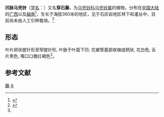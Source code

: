 {{Speciesbox 
| genus = Aristolochia
| species = impresinervis
| authority = [[梁畴芬|C. F. Liang]]
}}
'''凹脉马兜铃'''（[[学名|学名]]：{{lang|la|''Aristolochia impresinervis''}}）又名'''穿石藤'''，为[[马兜铃科|马兜铃科]][[马兜铃属|马兜铃属]]的植物。分布在[[中国大陆|中国大陆]]的[[广西|广西]]以及[[越南|越南]]<ref name="biods.2019183">{{cite journal |last1=Xinxin |first1=Zhu |last2=Jun |first2=Wang |last3=Shuai |first3=Liao |last4=Jinshuang |first4=Ma |title=Synopsis of Aristolochia L. and Isotrema Raf. (Aristolochiaceae) in China |journal=Biodiversity Science |date=2019-10-20 |volume=27 |issue=10 |pages=1143 |doi=10.17520/biods.2019183}}</ref>，生长于海拔360米的地区，见于石灰岩地区林下和灌丛中，目前尚未由人工引种栽培。<ref>{{cite web| url =http://www.bioinfo.cn/db05/KmzwSpecies.php?action=view&id=375| title =凹脉马兜铃| work =《中国高等植物数据库全库》| publisher =中国科学院微生物研究所| author =昆明植物研究所| accessdate =2009-02-21| archive-date =2018-06-28| archive-url =https://web.archive.org/web/20180628204035/http://www.bioinfo.cn/db05/KmzwSpecies.php?action=view| dead-url =yes}}</ref>

==形态==
叶片卵状披针形至窄披针形, 叶脉于叶面下凹; 花被管基部收缩成柄状, 花白色, 舌片黑色, 喉口口檐红褐色<ref name="biods.2019183" />。

==参考文献==
{{reflist}}
{{Taxonbar|from=Q10896597}}
[[Category:藥用植物|藤]]
[[Category:马兜铃属|A]]
{{植物小作品}}